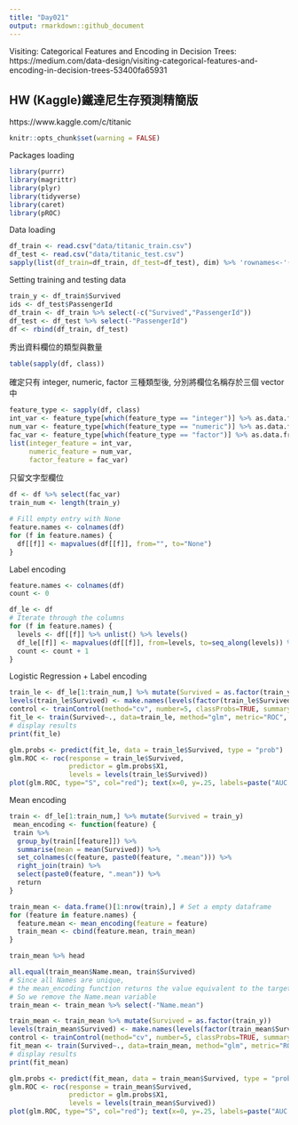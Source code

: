 ```yaml
---
title: "Day021"
output: rmarkdown::github_document
---
```

Visiting: Categorical Features and Encoding in Decision Trees:  
https://medium.com/data-design/visiting-categorical-features-and-encoding-in-decision-trees-53400fa65931
  
## HW (Kaggle)鐵達尼生存預測精簡版  
https://www.kaggle.com/c/titanic  


```r
knitr::opts_chunk$set(warning = FALSE)
```
Packages loading
```r
library(purrr)
library(magrittr)
library(plyr)
library(tidyverse)
library(caret)
library(pROC)
```

Data loading  
```r
df_train <- read.csv("data/titanic_train.csv")
df_test <- read.csv("data/titanic_test.csv")
sapply(list(df_train=df_train, df_test=df_test), dim) %>% 'rownames<-'(c('nrow','ncol')) 
```

Setting training and testing data  
```r
train_y <- df_train$Survived
ids <- df_test$PassengerId
df_train <- df_train %>% select(-c("Survived","PassengerId"))
df_test <- df_test %>% select(-"PassengerId")
df <- rbind(df_train, df_test)
```

秀出資料欄位的類型與數量
```r
table(sapply(df, class))
```
確定只有 integer, numeric, factor 三種類型後, 分別將欄位名稱存於三個 vector 中
```r
feature_type <- sapply(df, class)
int_var <- feature_type[which(feature_type == "integer")] %>% as.data.frame %>% rownames
num_var <- feature_type[which(feature_type == "numeric")] %>% as.data.frame %>% rownames
fac_var <- feature_type[which(feature_type == "factor")] %>% as.data.frame %>% rownames
list(integer_feature = int_var,
     numeric_feature = num_var,
     factor_feature = fac_var)
```

只留文字型欄位
```r
df <- df %>% select(fac_var)
train_num <- length(train_y)

# Fill empty entry with None
feature.names <- colnames(df)
for (f in feature.names) {
  df[[f]] <- mapvalues(df[[f]], from="", to="None")
}
```
  
Label encoding
```r
feature.names <- colnames(df)
count <- 0

df_le <- df
# Iterate through the columns
for (f in feature.names) {
  levels <- df[[f]] %>% unlist() %>% levels()
  df_le[[f]] <- mapvalues(df[[f]], from=levels, to=seq_along(levels)) %>% as.integer()
  count <- count + 1
}
```
  
Logistic Regression + Label encoding
```r
train_le <- df_le[1:train_num,] %>% mutate(Survived = as.factor(train_y))
levels(train_le$Survived) <- make.names(levels(factor(train_le$Survived)))
control <- trainControl(method="cv", number=5, classProbs=TRUE, summaryFunction=twoClassSummary)
fit_le <- train(Survived~., data=train_le, method="glm", metric="ROC", trControl=control)
# display results
print(fit_le)
```
```r
glm.probs <- predict(fit_le, data = train_le$Survived, type = "prob")
glm.ROC <- roc(response = train_le$Survived,
               predictor = glm.probs$X1,
               levels = levels(train_le$Survived))
plot(glm.ROC, type="S", col="red"); text(x=0, y=.25, labels=paste("AUC =", round(glm.ROC$auc, 4)))
```
  
  
Mean encoding
```r
train <- df_le[1:train_num,] %>% mutate(Survived = train_y)
 mean_encoding <- function(feature) {
 train %>%
  group_by(train[[feature]]) %>% 
  summarise(mean = mean(Survived)) %>%
  set_colnames(c(feature, paste0(feature, ".mean"))) %>%
  right_join(train) %>%
  select(paste0(feature, ".mean")) %>%
  return
}

train_mean <- data.frame()[1:nrow(train),] # Set a empty dataframe
for (feature in feature.names) {
  feature.mean <- mean_encoding(feature = feature)
  train_mean <- cbind(feature.mean, train_mean)
}

train_mean %>% head
```
```r
all.equal(train_mean$Name.mean, train$Survived)
# Since all Names are unique, 
# the mean_encoding function returns the value equivalent to the target variable, Survived.
# So we remove the Name.mean variable
train_mean <- train_mean %>% select(-"Name.mean")
```

```r
train_mean <- train_mean %>% mutate(Survived = as.factor(train_y))
levels(train_mean$Survived) <- make.names(levels(factor(train_mean$Survived)))
control <- trainControl(method="cv", number=5, classProbs=TRUE, summaryFunction=twoClassSummary)
fit_mean <- train(Survived~., data=train_mean, method="glm", metric="ROC", trControl=control)
# display results
print(fit_mean)
```
```r
glm.probs <- predict(fit_mean, data = train_mean$Survived, type = "prob")
glm.ROC <- roc(response = train_mean$Survived,
               predictor = glm.probs$X1,
               levels = levels(train_mean$Survived))
plot(glm.ROC, type="S", col="red"); text(x=0, y=.25, labels=paste("AUC =", round(glm.ROC$auc, 4)))
```
